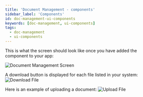 ```yaml
---
title: 'Document Management - components'
sidebar_label: 'Components'
id: doc-management-ui-components
keywords: [doc-management, ui-components]
tags:
  - doc-management
  - ui-components
---
```


This is what the screen should look like once you have added the component to your app:

![Document Management Screen](/img/pbc-documents-ui/full-screen.png)

A download button is displayed for each file listed in your system:
![Download File](/img/pbc-documents-ui/download-button.png)

Here is an example of uploading a document:
![Upload File](/img/pbc-documents-ui/upload-document.gif)
